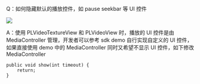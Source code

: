 Q：如何隐藏默认的播放控件，如 pause seekbar 等 UI 控件

![](https://dn-odum9helk.qbox.me/FgArjHDNrd76ibhDastLNCG33XaG)

A：使用 PLVideoTextureView 和 PLVideoView 时，播放的 UI 控件是由 MediaController 管理，开发者可以参考 sdk demo 自行实现自定义的 UI 控件，如果直接使用 demo 中的 MediaController 同时又希望不显示 UI 控件，如下修改 MediaController 
```
public void show(int timeout) {
    return;
}
```